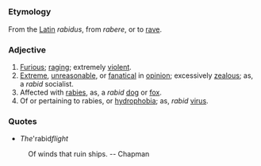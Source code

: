 =={{En}}==

===Etymology===
From the [[Latin]] ''rabidus'', from ''rabere'', or to [[rave]].

===Adjective===
# [[Furious]]; [[raging]]; extremely [[violent]].
# [[Extreme]], [[unreasonable]], or [[fanatical]] in [[opinion]]; excessively [[zealous]]; as, a ''rabid'' socialist.
# Affected with [[rabies]], as, a ''rabid'' [[dog]] or [[fox]].
# Of or pertaining to rabies, or [[hydrophobia]]; as, ''rabid'' [[virus]].

===Quotes===
* ''The '''rabid'' flight''<br>
:Of winds that ruin ships. -- Chapman